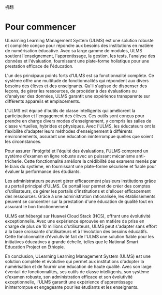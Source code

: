 机翻
# Pour commencer 

 ULearning Learning Management System (ULMS) est une solution robuste et complète conçue pour répondre aux besoins des institutions en matière de numérisation éducative. Avec sa large gamme de modules, ULMS soutient l'enseignement, l'apprentissage, la gestion, les tests, l'analyse des données et l'évaluation, fournissant une plate-forme holistique pour une prestation efficace de l'éducation. 

 L'un des principaux points forts d'ULMS est sa fonctionnalité complète. Ce système offre une multitude de fonctionnalités qui répondent aux divers besoins des élèves et des enseignants. Qu'il s'agisse de dispenser des leçons, de gérer les ressources, de procéder à des évaluations ou d'analyser des données, ULMS garantit une expérience transparente sur différents appareils et emplacements. 

 L'ULMS est équipé d'outils de classe intelligents qui améliorent la participation et l'engagement des élèves. Ces outils sont conçus pour prendre en charge divers modes d'enseignement, y compris les salles de classe virtuelles, hybrides et physiques. Avec l'ULMS, les éducateurs ont la flexibilité d'adapter leurs méthodes d'enseignement à différents environnements, assurant une éducation ininterrompue quelles que soient les circonstances. 

 Pour assurer l'intégrité et l'équité des évaluations, l'ULMS comprend un système d'examen en ligne robuste avec un puissant mécanisme anti-tricherie. Cette fonctionnalité améliore la crédibilité des examens menés par le biais du système, en fournissant une plate-forme sécurisée et fiable pour évaluer la performance des étudiants. 

 Les administrateurs peuvent gérer efficacement plusieurs institutions grâce au portail principal d'ULMS. Ce portail leur permet de créer des comptes d'utilisateurs, de gérer les portails d'institutions et d'allouer efficacement des ressources. Grâce à une administration rationalisée, les établissements peuvent se concentrer sur la prestation d'une éducation de qualité tout en assurant le bon fonctionnement. 

 ULMS est hébergé sur Huawei Cloud Stack (HCS), offrant une évolutivité exceptionnelle. Avec une expérience éprouvée en matière de prise en charge de plus de 10 millions d'utilisateurs, ULMS peut s'adapter sans effort à la base croissante d'utilisateurs et à l'évolution des besoins éducatifs. Cette fonctionnalité d'évolutivité fait de l'ULMS une solution fiable pour les initiatives éducatives à grande échelle, telles que le National Smart Education Project en Éthiopie. 
 
 En conclusion, ULearning Learning Management System (ULMS) est une solution complète et évolutive qui permet aux institutions d'adopter la numérisation et de fournir une éducation de haute qualité. Avec son large éventail de fonctionnalités, ses outils de classe intelligents, son système d'examen robuste, son administration efficace et son évolutivité exceptionnelle, l'ULMS garantit une expérience d'apprentissage ininterrompue et engageante pour les étudiants et les enseignants.
